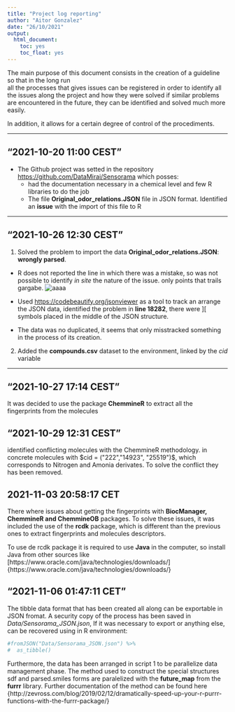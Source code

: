 ```yaml
---
title: "Project log reporting"
author: "Aitor Gonzalez"
date: "26/10/2021"
output: 
  html_document:
    toc: yes
    toc_float: yes
---
```

The main purpose of this document consists in the creation of a guideline so that in the long run  
all the processes that gives issues can be registered in order  to identify all the issues along the project and how they were solved if similar problems are encountered in the future, they can be identified and solved much more easily. 

In addition, it allows for a certain degree of control of the procediments.

***

## "2021-10-20 11:00 CEST"

* The Github project was setted in the repository [https://github.com/DataMirai/Sensorama](https://github.com/DataMirai/Sensorama) which posses:
  + had the documentation necessary in a chemical level and few R libraries to do the job
  + The file **Original_odor_relations.JSON** file in JSON format. Identified an **issue** with the import of this file to R

***

## "2021-10-26 12:30 CEST"

1. Solved the problem to import the data **Original_odor_relations.JSON**: **wrongly parsed**. 
  + R does not reported the line in which there was a mistake,  so was not possible to identify *in site* the nature of the issue. only points that trails gargabe.
  ![aaaa](Captures/Capture1_message_JSON.png) 
  
  
 
 + Used [https://codebeautify.org/jsonviewer](https://codebeautify.org/jsonviewer) as a tool to 
 track an arrange the JSON data, identified the problem in **line 18282**, there were ][ symbols 
 placed in the middle of the JSON structure.
 
 + The data was no duplicated, it seems that only misstracked something in the process of its creation.


2. Added the **compounds.csv** dataset to the environment, linked by the *cid* variable

***

## "2021-10-27 17:14 CEST"

It was decided to use the package **ChemmineR** to extract all the fingerprints from the molecules

## "2021-10-29 12:31 CEST"

identified conflicting molecules with the ChemmineR methodology. in concrete molecules with $cid = ("222","14923", "25519")$, which corresponds to Nitrogen and Amonia derivates. To solve the conflict they has been removed.


## 2021-11-03 20:58:17 CET

There where issues about getting the fingerprints with **BiocManager, ChemmineR and ChemmineOB** packages. To solve these  issues, it was included the use of the **rcdk** package, which is different than the 
previous ones to extract fingerprints and molecules descriptors.  

To use de rcdk package it is required to use **Java** in the computer, so install Java from other sources like
[https://www.oracle.com/java/technologies/downloads/]{https://www.oracle.com/java/technologies/downloads/}

## "2021-11-06 01:47:11 CET"

The tibble data format that has been created all along can be exportable in JSON fromat. A security copy of the process has been saved in *Data/Sensorama_JSON.json*, If it was necessary to export or anything else, can be recovered using in R environment:

```r
#fromJSON("Data/Sensorama_JSON.json") %>%
#  as_tibble()
```
Furthermore, the data has been arranged in script 1 to be parallelize data management phase. The method used to construct the special structures sdf and parsed.smiles forms are paralelized with the  **future_map** from the **furrr** library.
Further documentation of the method can be found here
{http://zevross.com/blog/2019/02/12/dramatically-speed-up-your-r-purrr-functions-with-the-furrr-package/}